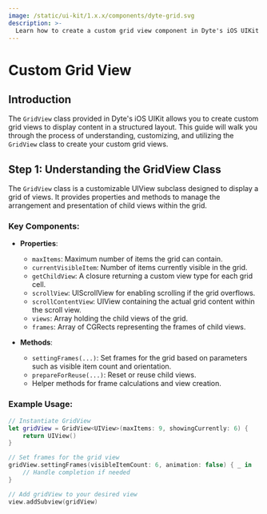 ```yaml
---
image: /static/ui-kit/1.x.x/components/dyte-grid.svg
description: >-
  Learn how to create a custom grid view component in Dyte's iOS UIKit with our detailed documentation.
---
```


# Custom Grid View

## Introduction

The `GridView` class provided in Dyte's iOS UIKit allows you to create custom grid views to display content in a structured layout. This guide will walk you through the process of understanding, customizing, and utilizing the `GridView` class to create your custom grid views.

## Step 1: Understanding the GridView Class

The `GridView` class is a customizable UIView subclass designed to display a grid of views. It provides properties and methods to manage the arrangement and presentation of child views within the grid.

### Key Components:

- **Properties**:

  - `maxItems`: Maximum number of items the grid can contain.
  - `currentVisibleItem`: Number of items currently visible in the grid.
  - `getChildView`: A closure returning a custom view type for each grid cell.
  - `scrollView`: UIScrollView for enabling scrolling if the grid overflows.
  - `scrollContentView`: UIView containing the actual grid content within the scroll view.
  - `views`: Array holding the child views of the grid.
  - `frames`: Array of CGRects representing the frames of child views.

- **Methods**:
  - `settingFrames(...)`: Set frames for the grid based on parameters such as visible item count and orientation.
  - `prepareForReuse(...)`: Reset or reuse child views.
  - Helper methods for frame calculations and view creation.

### Example Usage:

```swift
// Instantiate GridView
let gridView = GridView<UIView>(maxItems: 9, showingCurrently: 6) {
    return UIView()
}

// Set frames for the grid view
gridView.settingFrames(visibleItemCount: 6, animation: false) { _ in
    // Handle completion if needed
}

// Add gridView to your desired view
view.addSubview(gridView)
```
